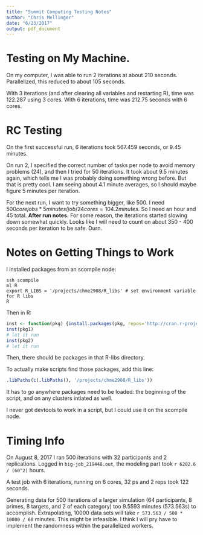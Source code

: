```yaml
---
title: "Summit Computing Testing Notes"
author: "Chris Mellinger"
date: "6/23/2017"
output: pdf_document
---
```


# Testing on My Machine.

On my computer, I was able to run 2 iterations at about 210 seconds. Parallelized, this reduced to about 105 seconds.

With 3 iterations (and after clearing all variables and restarting R), time was 122.287 using 3 cores. With 6 iterations, time was 212.75 seconds with 6 cores.

# RC Testing

On the first successful run, 6 iterations took 567.459 seconds, or 9.45 minutes.

On run 2, I specified the correct number of tasks per node to avoid memory problems (24), and then I tried for 50 iterations. It took about 9.5 minutes again, which tells me I was probably doing something wrong before. But that is pretty cool. I am seeing about 4.1 minute averages, so I should maybe figure 5 minutes per iteration.

For the next run, I want to try something bigger, like 500. I need $500 corejobs * 5 minutes/job / 24 cores = 104.2 minutes$. So I need an hour and 45 total. **After run notes.** For some reason, the iterations started slowing down somewhat quickly. Looks like I will need to count on about 350 - 400 seconds per iteration to be safe. Durn.



# Notes on Getting Things to Work

I installed packages from an scompile node:

```
ssh scompile
ml R
export R_LIBS = '/projects/chme2908/R_libs' # set environment variable for R libs
R
```

Then in R:

```r
inst <- function(pkg) {install.packages(pkg, repos='http://cran.r-project.org')}
inst(pkg1)
# let it run
inst(pkg2)
# let it run
```

Then, there should be packages in that R-libs directory.

To actually make scripts find those packages, add this line:
```r
.libPaths(c(.libPaths(), '/projects/chme2908/R_libs'))
```

It has to go anywhere packages need to be loaded: the beginning of the script, and on any clusters intiated as well.

I never got devtools to work in a script, but I could use it on the scompile node.

# Timing Info

On August 8, 2017 I ran 500 iterations with 32 participants and 2 replications. Logged in `big-job_219448.out`, the modeling part took `r 6202.6 / (60^2)` hours.

A test job with 6 iterations, running on 6 cores, 32 ps and 2 reps took 122 seconds.

Generating data for 500 iterations of a larger simulation (64 participants, 8 primes, 8 targets, and 2 of each category) too 9.5593 minutes (573.563s) to accomplish. Extrapolating, 10000 data sets will take `r 573.563 / 500 * 10000 / 60` minutes. This might be infeasible. I think I will pry have to implement the randomness within the parallelized workers.
